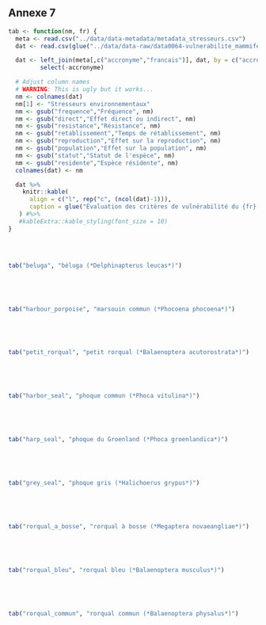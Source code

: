 ## Annexe 7 {-}

```r
tab <- function(nm, fr) {
  meta <- read.csv("../data/data-metadata/metadata_stresseurs.csv")
  dat <- read.csv(glue("../data/data-raw/data0064-vulnerabilite_mammiferes_marins/vulnerabilite_{nm}.csv"))

  dat <- left_join(meta[,c("accronyme","francais")], dat, by = c("accronyme" = "categories")) %>%
         select(-accronyme)

  # Adjust column names
  # WARNING: This is ugly but it works...
  nm <- colnames(dat)
  nm[1] <- "Stresseurs environnementaux"
  nm <- gsub("frequence","Fréquence", nm)
  nm <- gsub("direct","Effet direct ou indirect", nm)
  nm <- gsub("resistance","Résistance", nm)
  nm <- gsub("retablissement","Temps de rétablissement", nm)
  nm <- gsub("reproduction","Effet sur la reproduction", nm)
  nm <- gsub("population","Effet sur la population", nm)
  nm <- gsub("statut","Statut de l'espèce", nm)
  nm <- gsub("residente","Espèce résidente", nm)
  colnames(dat) <- nm

  dat %>%
    knitr::kable(
      align = c("l", rep("c", (ncol(dat)-1))),
      caption = glue("Évaluation des critères de vulnérabilité du {fr} aux stresseurs environnementaux. Référez au tableau \\@ref(tab:vulnerabilitySpecies) pour plus de détails sur les critères.")
   ) #%>%
   #kableExtra::kable_styling(font_size = 10)
}
```

<br/>

<div style="overflow-x:auto;">
```r
tab("beluga", "béluga (*Delphinapterus leucas*)")
```
</div>

<br/>

<div style="overflow-x:auto;">
```r
tab("harbour_porpoise", "marsouin commun (*Phocoena phocoena*)")
```
</div>

<br/>

<div style="overflow-x:auto;">
```r
tab("petit_rorqual", "petit rorqual (*Balaenoptera acutorostrata*)")
```
</div>

<br/>

<div style="overflow-x:auto;">
```r
tab("harbor_seal", "phoque commun (*Phoca vitulina*)")
```
</div>

<br/>

<div style="overflow-x:auto;">
```r
tab("harp_seal", "phoque du Groenland (*Phoca groenlandica*)")
```
</div>

<br/>

<div style="overflow-x:auto;">
```r
tab("grey_seal", "phoque gris (*Halichoerus grypus*)")
```
</div>

<br/>

<div style="overflow-x:auto;">
```r
tab("rorqual_a_bosse", "rorqual à bosse (*Megaptera novaeangliae*)")
```
</div>

<br/>

<div style="overflow-x:auto;">
```r
tab("rorqual_bleu", "rorqual bleu (*Balaenoptera musculus*)")
```
</div>

<br/>

<div style="overflow-x:auto;">
```r
tab("rorqual_commun", "rorqual commun (*Balaenoptera physalus*)")
```
</div>

<br/>
